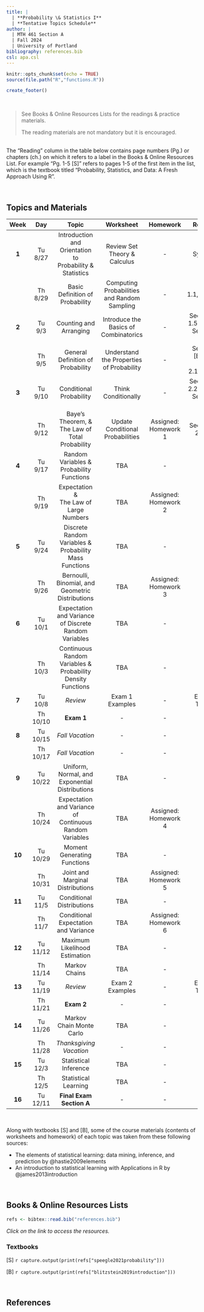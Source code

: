 ---
title: |
  | **Probability \& Statistics I**
  | **Tentative Topics Schedule**
author: |
  | MTH 461 Section A
  | Fall 2024
  | University of Portland
bibliography: references.bib
csl: apa.csl
---

```{r setup, include=FALSE}
knitr::opts_chunk$set(echo = TRUE)
source(file.path("R","functions.R"))
```

```{r echo=FALSE}
create_footer()
```

<br>

> See Books \& Online Resources Lists for the readings \& practice materials.
> 
> The reading materials are not mandatory but it is encouraged.

<br>The "Reading" column in the table below contains page numbers (Pg.) or chapters (ch.) on which it refers to a label in the Books \& Online Resources List. For example "Pg. 1-5 [S]" refers to pages 1-5 of the first item in the list, which is the textbook titled "Probability, Statistics, and Data: A Fresh Approach Using R".

<br>

## **Topics and Materials**

| **Week** | **Day** | **Topic** | **Worksheet** | **Homework** | **Reading** |
|:---:|:----:|:---------------:|:------:|:-----:|:--------:|
| **1** | Tu 8/27 | Introduction and Orientation to <br>Probability \& Statistics | Review Set Theory \& Calculus | - | Syllabus |
|  | Th 8/29 | Basic Definition of Probability | Computing Probabilities and Random Sampling | - | Sect. 1.1,1.2,\&1.3 [B] |
| **2** | Tu 9/3 | Counting and Arranging | Introduce the Basics of Combinatorics | - | Sect. 1.4 \& 1.5 [B], and<br>Sect. 2.4 [S] |
|  | Th 9/5 | General Definition of Probability | Understand the Properties of Probability | - | Sect. 1.6 [B], and<br>Sect. 2.1\&2.2 [S] |
| **3** | Tu 9/10 | Conditional Probability | Think Conditionally | - | Sect. 2.1 \& 2.2 [B], and<br>Sect. 2.3 [S] |
|  | Th 9/12 | Baye's Theorem, \&<br>The Law of Total Probability | Update Conditional Probabilities | Assigned: Homework 1 | Sect. 2.3 \& 2.4 [B] |
| **4** | Tu 9/17 | Random Variables \&<br>Probability Functions | TBA | - | TBA |
|  | Th 9/19 | Expectation \&<br>The Law of Large Numbers | TBA | Assigned: Homework 2 | TBA |
| **5** | Tu 9/24 | Discrete Random Variables \&<br>Probability Mass Functions | TBA | - | TBA |
|  | Th 9/26 | Bernoulli, Binomial, and Geometric Distributions | TBA | Assigned: Homework 3 | TBA |
| **6** | Tu 10/1 | Expectation and Variance of Discrete Random Variables | TBA | - | TBA |
|  | Th 10/3 | Continuous Random Variables \&<br>Probability Density Functions | TBA | - | - |
| **7** | Tu 10/8 | _Review_ | Exam 1 Examples | - | Exam 1 Topics |
|  | Th 10/10 | **Exam 1** | - | - | - |
| **8** | Tu 10/15 | _Fall Vacation_ | - | - | - |
|  | Th 10/17 | _Fall Vacation_ | - | - | - |
| **9** | Tu 10/22 | Uniform, Normal, and Exponential Distributions | TBA | - | TBA |
|  | Th 10/24 | Expectation and Variance of Continuous Random Variables | TBA | Assigned: Homework 4 | TBA |
| **10** | Tu 10/29 | Moment Generating Functions | TBA | - | TBA |
|  | Th 10/31 | Joint and Marginal Distributions | TBA | Assigned: Homework 5 | TBA |
| **11** | Tu 11/5 | Conditional Distributions | TBA | - | TBA |
|  | Th 11/7 | Conditional Expectation and Variance | TBA | Assigned: Homework 6 | TBA |
| **12** | Tu 11/12 | Maximum Likelihood Estimation | TBA | - | TBA |
|  | Th 11/14 | Markov Chains | TBA | - | TBA |
| **13** | Tu 11/19 | _Review_ | Exam 2 Examples | - | Exam 2 Topics |
|  | Th 11/21 | **Exam 2** | - | - | - |
| **14** | Tu 11/26 | Markov Chain Monte Carlo | TBA | - | TBA |
|  | Th 11/28 | _Thanksgiving Vacation_ | - | - | - |
| **15** | Tu 12/3 | Statistical Inference | TBA | - | TBA |
|  | Th 12/5 | Statistical Learning | TBA | - | TBA |
| **16** | Tu 12/11 | **Final Exam Section A** | - | - | - |

<br>

Along with textbooks [S] and [B], some of the course materials (contents of worksheets and homework) of each topic was taken from these following sources:

-   The elements of statistical learning: data mining, inference, and prediction by @hastie2009elements
-   An introduction to statistical learning with Applications in R by @james2013introduction

<br>

## **Books \& Online Resources Lists**

```{r echo=FALSE}
refs <- bibtex::read.bib("references.bib")
```

*Click on the link to access the resources.*

### Textbooks

[S] `r capture.output(print(refs["speegle2021probability"]))`

[B] `r capture.output(print(refs["blitzstein2019introduction"]))`

<br>

## **References**

::: {#refs}
:::

<br>
